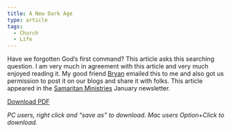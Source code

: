 ```yaml
---
title: A New Dark Age
type: article
tags:
  - Church
  - Life
---
```


Have we forgotten God’s first command? This article asks this searching question. I am very much in agreement with this article and very much enjoyed reading it. My good friend [Bryan](http://deolexrex.blogspot.com/) emailed this to me and also got us permission to post it on our blogs and share it with folks. This article appeared in the [Samaritan Ministries](http://www.samaritanministries.org/) January newsletter.

  
[Download PDF](/images/uploads/a-new-dark-age.pdf)

_PC users, right click and “save as” to download. Mac users Option+Click to download._
